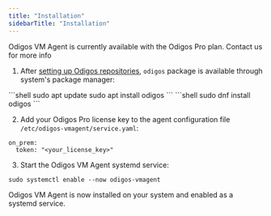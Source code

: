 ---
title: "Installation"
sidebarTitle: "Installation"
---

<Info> Odigos VM Agent is currently available with the Odigos Pro plan. Contact us for more info </Info>

1. After [setting up Odigos repositories](/vmagent/quickstart/preparation), `odigos` package is available through system's package manager:

<Tabs>
  <Tab title="APT">
    ```shell
    sudo apt update
    sudo apt install odigos
    ```
  </Tab>
  <Tab title="DNF">
    ```shell
    sudo dnf install odigos
    ```
  </Tab>
</Tabs>

2. Add your Odigos Pro license key to the agent configuration file `/etc/odigos-vmagent/service.yaml`:

```shell
on_prem:
  token: "<your_license_key>"
```

3. Start the Odigos VM Agent systemd service:

```shell
sudo systemctl enable --now odigos-vmagent
```

Odigos VM Agent is now installed on your system and enabled as a systemd service.
